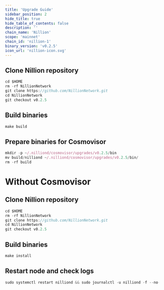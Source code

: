```yaml
---
title: 'Upgrade Guide'
sidebar_position: 2
hide_title: true
hide_table_of_contents: false
description: ''
chain_name: 'Nillion'
scope: 'mainnet'
chain_id: 'nillion-1'
binary_version: 'v0.2.5'
icon_url: 'nillion-icon.svg'
---
```



<PageTitle
  iconUrl="img/nillion-icon.svg"
  title="Nillion Upgrade Guide"
  chainId="nillion-1"
  version="v0.2.5"
/>

## Clone Nillion repository

```js
cd $HOME
rm -rf NillionNetwork
git clone https://github.com/NillionNetwork.git
cd NillionNetwork
git checkout v0.2.5
```

## Build binaries

```js
make build
```

## Prepare binaries for Cosmovisor

```js
mkdir -p ~/.nilliond/cosmovisor/upgrades/v0.2.5/bin
mv build/nilliond ~/.nilliond/cosmovisor/upgrades/v0.2.5/bin/
rm -rf build
```

# Without Cosmovisor

## Clone Nillion repository

```js
cd $HOME
rm -rf NillionNetwork
git clone https://github.com/NillionNetwork.git
cd NillionNetwork
git checkout v0.2.5
```

## Build binaries

```js
make install
```

## Restart node and check logs

```js
sudo systemctl restart nilliond && sudo journalctl -u nilliond -f --no-hostname -o cat
```
